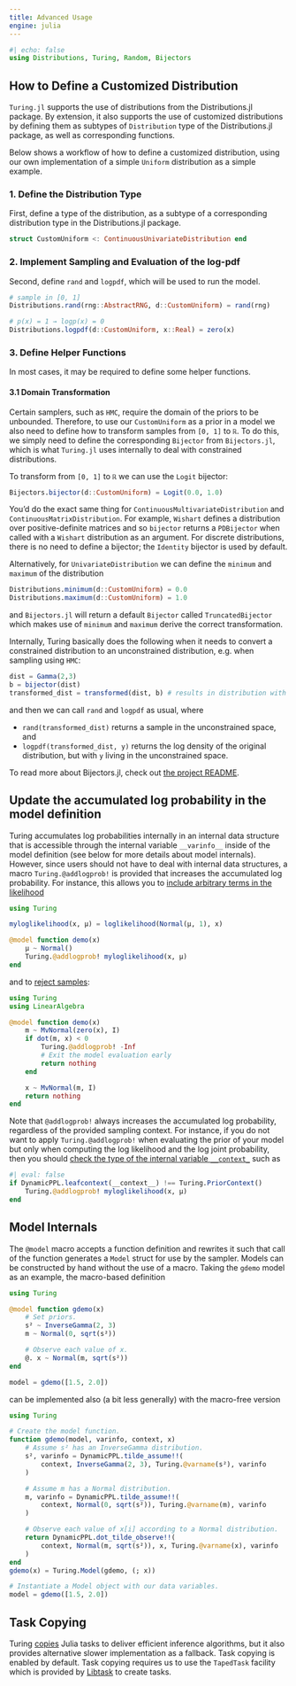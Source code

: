 ```yaml
---
title: Advanced Usage
engine: julia
---
```


```julia
#| echo: false
using Distributions, Turing, Random, Bijectors
```

## How to Define a Customized Distribution

`Turing.jl` supports the use of distributions from the Distributions.jl package. By extension, it also supports the use of customized distributions by defining them as subtypes of `Distribution` type of the Distributions.jl package, as well as corresponding functions.

Below shows a workflow of how to define a customized distribution, using our own implementation of a simple `Uniform` distribution as a simple example.

### 1. Define the Distribution Type

First, define a type of the distribution, as a subtype of a corresponding distribution type in the Distributions.jl package.

```julia
struct CustomUniform <: ContinuousUnivariateDistribution end
```

### 2. Implement Sampling and Evaluation of the log-pdf

Second, define `rand` and `logpdf`, which will be used to run the model.

```julia
# sample in [0, 1]
Distributions.rand(rng::AbstractRNG, d::CustomUniform) = rand(rng)

# p(x) = 1 → logp(x) = 0
Distributions.logpdf(d::CustomUniform, x::Real) = zero(x)
```

### 3. Define Helper Functions

In most cases, it may be required to define some helper functions.

#### 3.1 Domain Transformation

Certain samplers, such as `HMC`, require the domain of the priors to be unbounded. Therefore, to use our `CustomUniform` as a prior in a model we also need to define how to transform samples from `[0, 1]` to `ℝ`. To do this, we simply need to define the corresponding `Bijector` from `Bijectors.jl`, which is what `Turing.jl` uses internally to deal with constrained distributions.

To transform from `[0, 1]` to `ℝ` we can use the `Logit` bijector:

```julia
Bijectors.bijector(d::CustomUniform) = Logit(0.0, 1.0)
```

You'd do the exact same thing for `ContinuousMultivariateDistribution` and `ContinuousMatrixDistribution`. For example, `Wishart` defines a distribution over positive-definite matrices and so `bijector` returns a `PDBijector` when called with a `Wishart` distribution as an argument. For discrete distributions, there is no need to define a bijector; the `Identity` bijector is used by default.

Alternatively, for `UnivariateDistribution` we can define the `minimum` and `maximum` of the distribution

```julia
Distributions.minimum(d::CustomUniform) = 0.0
Distributions.maximum(d::CustomUniform) = 1.0
```

and `Bijectors.jl` will return a default `Bijector` called `TruncatedBijector` which makes use of `minimum` and `maximum` derive the correct transformation.

Internally, Turing basically does the following when it needs to convert a constrained distribution to an unconstrained distribution, e.g. when sampling using `HMC`:

```julia
dist = Gamma(2,3)
b = bijector(dist)
transformed_dist = transformed(dist, b) # results in distribution with transformed support + correction for logpdf
```

and then we can call `rand` and `logpdf` as usual, where

- `rand(transformed_dist)` returns a sample in the unconstrained space, and
- `logpdf(transformed_dist, y)` returns the log density of the original distribution, but with `y` living in the unconstrained space.

To read more about Bijectors.jl, check out [the project README](https://github.com/TuringLang/Bijectors.jl).

## Update the accumulated log probability in the model definition

Turing accumulates log probabilities internally in an internal data structure that is accessible through
the internal variable `__varinfo__` inside of the model definition (see below for more details about model internals).
However, since users should not have to deal with internal data structures, a macro `Turing.@addlogprob!` is provided
that increases the accumulated log probability. For instance, this allows you to
[include arbitrary terms in the likelihood](https://github.com/TuringLang/Turing.jl/issues/1332)

```julia
using Turing

myloglikelihood(x, μ) = loglikelihood(Normal(μ, 1), x)

@model function demo(x)
    μ ~ Normal()
    Turing.@addlogprob! myloglikelihood(x, μ)
end
```

and to [reject samples](https://github.com/TuringLang/Turing.jl/issues/1328):

```julia
using Turing
using LinearAlgebra

@model function demo(x)
    m ~ MvNormal(zero(x), I)
    if dot(m, x) < 0
        Turing.@addlogprob! -Inf
        # Exit the model evaluation early
        return nothing
    end

    x ~ MvNormal(m, I)
    return nothing
end
```

Note that `@addlogprob!` always increases the accumulated log probability, regardless of the provided sampling context. For instance, if you do not want to apply `Turing.@addlogprob!` when evaluating the prior of your model but only when computing the log likelihood and the log joint probability, then you should [check the type of the internal variable `__context_`](https://github.com/TuringLang/DynamicPPL.jl/issues/154) such as

```julia
#| eval: false
if DynamicPPL.leafcontext(__context__) !== Turing.PriorContext()
    Turing.@addlogprob! myloglikelihood(x, μ)
end
```

## Model Internals

The `@model` macro accepts a function definition and rewrites it such that call of the function generates a `Model` struct for use by the sampler.
Models can be constructed by hand without the use of a macro.
Taking the `gdemo` model as an example, the macro-based definition

```julia
using Turing

@model function gdemo(x)
    # Set priors.
    s² ~ InverseGamma(2, 3)
    m ~ Normal(0, sqrt(s²))

    # Observe each value of x.
    @. x ~ Normal(m, sqrt(s²))
end

model = gdemo([1.5, 2.0])
```

can be implemented also (a bit less generally) with the macro-free version

```julia
using Turing

# Create the model function.
function gdemo(model, varinfo, context, x)
    # Assume s² has an InverseGamma distribution.
    s², varinfo = DynamicPPL.tilde_assume!!(
        context, InverseGamma(2, 3), Turing.@varname(s²), varinfo
    )

    # Assume m has a Normal distribution.
    m, varinfo = DynamicPPL.tilde_assume!!(
        context, Normal(0, sqrt(s²)), Turing.@varname(m), varinfo
    )

    # Observe each value of x[i] according to a Normal distribution.
    return DynamicPPL.dot_tilde_observe!!(
        context, Normal(m, sqrt(s²)), x, Turing.@varname(x), varinfo
    )
end
gdemo(x) = Turing.Model(gdemo, (; x))

# Instantiate a Model object with our data variables.
model = gdemo([1.5, 2.0])
```

## Task Copying

Turing [copies](https://github.com/JuliaLang/julia/issues/4085) Julia tasks to deliver efficient inference algorithms, but it also provides alternative slower implementation as a fallback. Task copying is enabled by default. Task copying requires us to use the `TapedTask` facility which is provided by [Libtask](https://github.com/TuringLang/Libtask.jl) to create tasks.